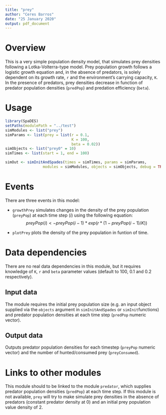 ```yaml
---
title: "prey"
author: "Ceres Barros"
date: "25 January 2020"
output: pdf_document
---
```


# Overview

This is a very simple population density model, that simulates prey densities following a Lotka-Volterra-type model. Prey population growth follows a logistic growth equation and, in the absence of predators, is solely dependent on its growth rate, `r` and the environment's carrying capacity, `K`. In the presence of predators, prey densities decrease in function of predator population densities (`predPop`) and predation efficiency (`beta`).

# Usage

```r
library(SpaDES)
setPaths(modulePath = "../test")
simModules <- list("prey")
simParams <- list(prey = list(r = 0.1,
                              K = 100,
                              beta = 0.02))
simObjects <- list("prey0" = 10)
simTimes <- list(start = 1, end = 100)

simOut <- simInitAndSpades(times = simTimes, params = simParams,
                 modules = simModules, objects = simObjects, debug = TRUE)
```

# Events
There are three events in this model:

* `growthPrey` simulates changes in the density of the prey population (`preyPop`) at each time step (*i*) using the following equation:
$$preyPop(i) <- preyPop(i-1) * exp(r * (1 - preyPop(i-1) / K))$$ 

* `plotPrey` plots the density of the prey population in funtion of time.

# Data dependencies
There are no real data dependencies in this module, but it requires knowledge of `K`, `r` and `beta` parameter values (default to 100, 0.1 and 0.2 respectively).

## Input data
The module requires the initial prey population size (e.g. an input object supplied via the `objects` argument in `simInitAndSpades` or `simInit`functions) and predator population densities at each time step (`predPop` numeric vector).

## Output data
Outputs predator population densities for each timestep (`preyPop` numeric vector) and the number of hunted/consumed prey (`preyConsumed`).

# Links to other modules
This module should to be linked to the module `predator`, which supplies predator population densities (`predPop`) at each time step. If this module is not available, `prey` will try to make simulate prey densities in the absence of predators (constant predator density at 0) and an initial prey population value density of 2.

